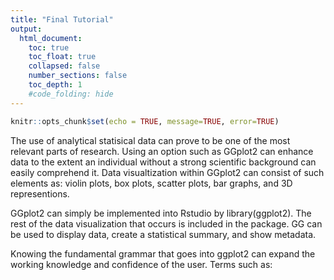 ```yaml
---
title: "Final Tutorial"
output:
  html_document:
    toc: true
    toc_float: true
    collapsed: false
    number_sections: false
    toc_depth: 1
    #code_folding: hide
---
```



```r
knitr::opts_chunk$set(echo = TRUE, message=TRUE, error=TRUE)
```

  The use of analytical statisical data can prove to be one of the most relevant parts of research. Using an option such as GGplot2 can enhance data to the extent an individual without a strong scientific background can easily comprehend it. Data visualtization within GGplot2 can consist of such elements as: violin plots, box plots, scatter plots, bar graphs, and 3D representions. 

  GGplot2 can simply be implemented into Rstudio by library(ggplot2). The rest of the data visualization that occurs is included in the package. GG can be used to display data, create a statistical summary, and show metadata. 
  
  
  
  Knowing the fundamental grammar that goes into ggplot2 can expand the working knowledge and confidence of the user. Terms such as:
  